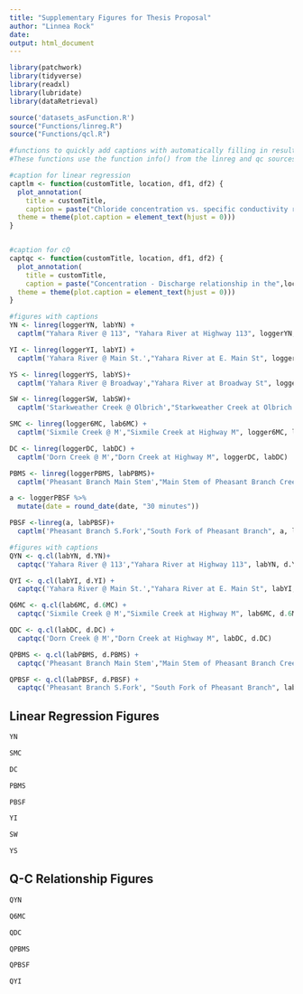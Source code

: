 ```yaml
---
title: "Supplementary Figures for Thesis Proposal"
author: "Linnea Rock"
date:
output: html_document
---
```


```r
library(patchwork)
library(tidyverse)
library(readxl)
library(lubridate)
library(dataRetrieval)

source('datasets_asFunction.R')
source("Functions/linreg.R")
source("Functions/qcl.R")

```


```r

#functions to quickly add captions with automatically filling in results from lm 
#These functions use the function info() from the linreg and qc sources. The functions below were adapted from capt in linreg to work in .Rmd

#caption for linear regression
captlm <- function(customTitle, location, df1, df2) {
  plot_annotation(
    title = customTitle,
    caption = paste("Chloride concentration vs. specific conductivity relationship in the",location, ".\nThe linear regression is represented by the equation y=", round(coef(info(df1, df2))[2,1], 4), "x + ", round(coef(info(df1, df2))[1,1], 4), ". \n","The correlation has an R squared value of ", round(glance(info(df1, df2))$r.squared, 4)," and a p-value of ", round(glance(info(df1, df2))$p.value, 4), ".", sep = ""),
  theme = theme(plot.caption = element_text(hjust = 0)))
} 


#caption for cQ
captqc <- function(customTitle, location, df1, df2) {
  plot_annotation(
    title = customTitle,
    caption = paste("Concentration - Discharge relationship in the",location, ".\nThe linear regression is represented by the equation y=", round(coef(infoq(df1, df2))[2,1], 4), "x + ", round(coef(infoq(df1, df2))[1,1], 4), ". \n","The correlation has an R squared value of ", round(glance(infoq(df1, df2))$r.squared, 4)," and a p-value of ", round(glance(infoq(df1, df2))$p.value, 4), ".", sep = ""),
  theme = theme(plot.caption = element_text(hjust = 0)))
} 


```

```r

#figures with captions 
YN <- linreg(loggerYN, labYN) +
  captlm("Yahara River @ 113", "Yahara River at Highway 113", loggerYN, labYN)

YI <- linreg(loggerYI, labYI) + 
  captlm('Yahara River @ Main St.',"Yahara River at E. Main St", loggerYI, labYI)

YS <- linreg(loggerYS, labYS)+
  captlm('Yahara River @ Broadway',"Yahara River at Broadway St", loggerYS, labYS)

SW <- linreg(loggerSW, labSW)+
  captlm('Starkweather Creek @ Olbrich',"Starkweather Creek at Olbrich Garden", loggerSW, labSW)

SMC <- linreg(logger6MC, lab6MC) +
  captlm('Sixmile Creek @ M',"Sixmile Creek at Highway M", logger6MC, lab6MC)

DC <- linreg(loggerDC, labDC) +
  captlm('Dorn Creek @ M',"Dorn Creek at Highway M", loggerDC, labDC)

PBMS <- linreg(loggerPBMS, labPBMS)+
  captlm('Pheasant Branch Main Stem',"Main Stem of Pheasant Branch Creek", loggerPBMS, labPBMS)

a <- loggerPBSF %>%
  mutate(date = round_date(date, "30 minutes")) 

PBSF <-linreg(a, labPBSF)+
  captlm('Pheasant Branch S.Fork',"South Fork of Pheasant Branch", a, labPBSF)
```


```r
#figures with captions
QYN <- q.cl(labYN, d.YN)+
  captqc('Yahara River @ 113',"Yahara River at Highway 113", labYN, d.YN)

QYI <- q.cl(labYI, d.YI) +
  captqc('Yahara River @ Main St.',"Yahara River at E. Main St", labYI, d.YI)

Q6MC <- q.cl(lab6MC, d.6MC) +
  captqc('Sixmile Creek @ M',"Sixmile Creek at Highway M", lab6MC, d.6MC)

QDC <- q.cl(labDC, d.DC) +
  captqc('Dorn Creek @ M',"Dorn Creek at Highway M", labDC, d.DC)

QPBMS <- q.cl(labPBMS, d.PBMS) +
  captqc('Pheasant Branch Main Stem',"Main Stem of Pheasant Branch Creek", labPBMS, d.PBMS)

QPBSF <- q.cl(labPBSF, d.PBSF) +
  captqc('Pheasant Branch S.Fork', "South Fork of Pheasant Branch", labPBSF, d.PBSF)
```

## Linear Regression Figures
```r
YN

SMC

DC

PBMS

PBSF

YI

SW

YS
```

## Q-C Relationship Figures
```r
QYN

Q6MC

QDC

QPBMS

QPBSF

QYI
```

